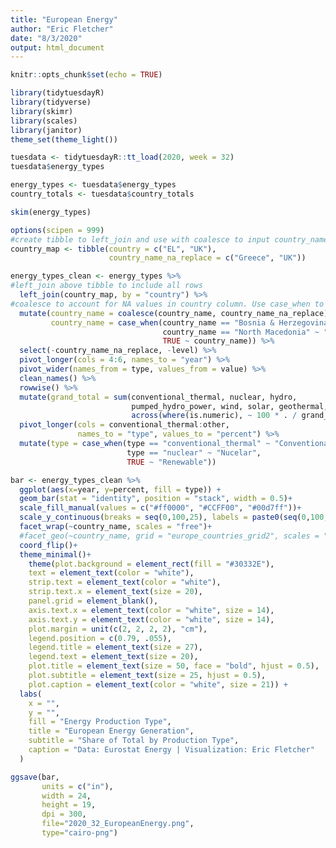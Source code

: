 ```yaml
---
title: "European Energy"
author: "Eric Fletcher"
date: "8/3/2020"
output: html_document
---
```


```r
knitr::opts_chunk$set(echo = TRUE)
```
```r
library(tidytuesdayR)
library(tidyverse)
library(skimr)
library(scales)
library(janitor)
theme_set(theme_light())
```
```r
tuesdata <- tidytuesdayR::tt_load(2020, week = 32)
tuesdata$energy_types
```
```r
energy_types <- tuesdata$energy_types
country_totals <- tuesdata$country_totals
```
```r
skim(energy_types)
```
```r
options(scipen = 999)
#create tibble to left_join and use with coalesce to input country_name values where they're currently NA (EL, UK)
country_map <- tibble(country = c("EL", "UK"),
                      country_name_na_replace = c("Greece", "UK"))

energy_types_clean <- energy_types %>%
#left_join above tibble to include all rows 
  left_join(country_map, by = "country") %>% 
#coalesce to account for NA values in country column. Use case_when to replace country_name values that did not match how they are used in europe_countries_grid2 in the geoFacet package
  mutate(country_name = coalesce(country_name, country_name_na_replace),
         country_name = case_when(country_name == "Bosnia & Herzegovina" ~ "Bosnia & H.",
                                  country_name == "North Macedonia" ~ "N. Macedonia",
                                  TRUE ~ country_name)) %>% 
  select(-country_name_na_replace, -level) %>% 
  pivot_longer(cols = 4:6, names_to = "year") %>% 
  pivot_wider(names_from = type, values_from = value) %>%
  clean_names() %>% 
  rowwise() %>% 
  mutate(grand_total = sum(conventional_thermal, nuclear, hydro, 
                           pumped_hydro_power, wind, solar, geothermal, other),
                           across(where(is.numeric), ~ 100 * . / grand_total)) %>% 
  pivot_longer(cols = conventional_thermal:other, 
               names_to = "type", values_to = "percent") %>% 
  mutate(type = case_when(type == "conventional_thermal" ~ "Conventional Thermal",
                          type == "nuclear" ~ "Nucelar",
                          TRUE ~ "Renewable"))

bar <- energy_types_clean %>%
  ggplot(aes(x=year, y=percent, fill = type)) +
  geom_bar(stat = "identity", position = "stack", width = 0.5)+
  scale_fill_manual(values = c("#ff0000", "#CCFF00", "#00d7ff"))+
  scale_y_continuous(breaks = seq(0,100,25), labels = paste0(seq(0,100,25)*1,"%"))+
  facet_wrap(~country_name, scales = "free")+
  #facet_geo(~country_name, grid = "europe_countries_grid2", scales = "free")+
  coord_flip()+
  theme_minimal()+
    theme(plot.background = element_rect(fill = "#30332E"),
    text = element_text(color = "white"),
    strip.text = element_text(color = "white"),
    strip.text.x = element_text(size = 20),
    panel.grid = element_blank(),
    axis.text.x = element_text(color = "white", size = 14),
    axis.text.y = element_text(color = "white", size = 14),
    plot.margin = unit(c(2, 2, 2, 2), "cm"),
    legend.position = c(0.79, .055),
    legend.title = element_text(size = 27),
    legend.text = element_text(size = 20),
    plot.title = element_text(size = 50, face = "bold", hjust = 0.5),
    plot.subtitle = element_text(size = 25, hjust = 0.5),
    plot.caption = element_text(color = "white", size = 21)) +
  labs(
    x = "",
    y = "",
    fill = "Energy Production Type",
    title = "European Energy Generation",
    subtitle = "Share of Total by Production Type",
    caption = "Data: Eurostat Energy | Visualization: Eric Fletcher"
  )

ggsave(bar, 
       units = c("in"),
       width = 24,
       height = 19,
       dpi = 300, 
       file="2020_32_EuropeanEnergy.png", 
       type="cairo-png")
```



